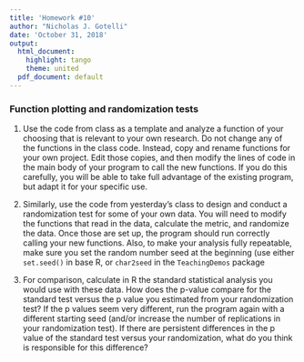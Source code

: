 ```yaml
---
title: 'Homework #10'
author: "Nicholas J. Gotelli"
date: 'October 31, 2018'
output:
  html_document:
    highlight: tango
    theme: united
  pdf_document: default
---
```


### Function plotting and randomization tests

1. Use the code from class as a template and analyze a function of your choosing that is relevant to your own research. Do not change any of the functions in the class code. Instead, copy and rename functions for your own project. Edit those copies, and then modify the lines of code in the main body of your program to call the new functions. If you do this carefully, you will be able to take full advantage of the existing program, but adapt it for your specific use.

2. Similarly, use the code from yesterday's class to design and conduct a randomization test for some of your own data. You will need to modify the functions that read in the data, calculate the metric, and randomize the data. Once those are set up, the program should run correctly calling your new functions. Also, to make your analysis fully repeatable, make sure you set the random number seed at the beginning (use either `set.seed()` in base R, or `char2seed` in the `TeachingDemos` package

3. For comparison, calculate in R the standard statistical analysis you would use with these data. How does the p-value compare for the standard test versus the p value you estimated from your randomization test? If the p values seem very different, run the program again with a different starting seed (and/or increase the number of replications in your randomization test). If there are persistent differences in the p value of the standard test versus your randomization, what do you think is responsible for this difference?

